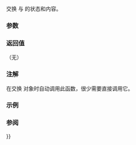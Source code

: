 {{cpp/io/basic_filebuf/title|swap}}
{{cpp/io/basic_filebuf/navbar}}
{{dcl begin}}
{{dcl|since=c++11|
void swap( std::basic_filebuf&amp; rhs );
}}
{{dcl end}}

交换 {{c|*this}} 与 {{c|rhs}} 的状态和内容。

===参数===
{{par begin}}
{{par | rhs |另一 {{tt|basic_filebuf}} }}
{{par end}}

===返回值===
（无）

===注解===
在交换 {{lc|std::fstream}} 对象时自动调用此函数，很少需要直接调用它。

===示例===
{{example
|code=
#include &lt;fstream&gt;
#include &lt;iostream&gt;
#include &lt;string&gt;
 
int main()
{
    std::ifstream fin("test.in"); // 只读
    std::ofstream fout("test.out"); // 只写

    std::string s;
    getline(fin, s);
    std::cout &lt;&lt; s &lt;&lt; '\n'; // 输出 test.in 的第一行

    fin.rdbuf()-&gt;swap(*fout.rdbuf()); // 交换底层缓冲

    getline(fin, s); // 失败：不能从只写 filebuf 读取
    std::cout &lt;&lt; s &lt;&lt; '\n'; // 打印空行
}
}}

===参阅===
{{dsc begin}}
{{dsc inc|cpp/io/basic_filebuf/dsc operator{{=}}}}
{{dsc inc|cpp/io/basic_filebuf/dsc swap2}}
{{dsc inc|cpp/io/basic_fstream/dsc swap|basic_fstream}}
{{dsc end}}

{{langlinks|de|en|es|fr|it|ja|pt|ru}}